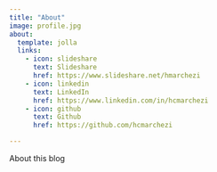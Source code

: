 ```yaml
---
title: "About"
image: profile.jpg
about:
  template: jolla
  links:
    - icon: slideshare
      text: Slideshare
      href: https://www.slideshare.net/hmarchezi
    - icon: linkedin
      text: LinkedIn
      href: https://www.linkedin.com/in/hcmarchezi
    - icon: github
      text: Github
      href: https://github.com/hcmarchezi

---
```


About this blog
